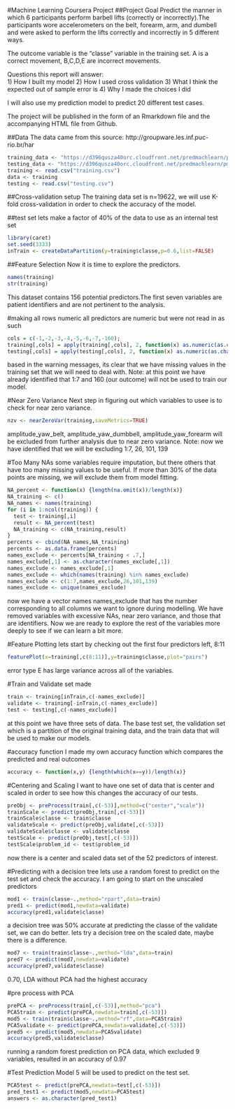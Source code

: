 #Machine Learning Coursera Project
##Project Goal
Predict the manner in which 6 participants perform barbell lifts (correctly or incorrectly).The participants wore accelerometers on the belt, forearm, arm, and dumbell and were asked to perform the lifts correctly and incorrectly in 5 different ways.

The outcome variable is the "classe" variable in the training set. A is a correct movement, B,C,D,E are incorrect movements.

Questions this report will answer:  
1) How I built my model
2) How I used cross validation
3) What I think the expected out of sample error is
4) Why I made the choices I did 

I will also use my prediction model to predict 20 different test cases.

The project will be published in the form of an Rmarkdown file and the accompanying HTML file from Github.

 
##Data
The data came from this source: http://groupware.les.inf.puc-rio.br/har
```r
training_data <- "https://d396qusza40orc.cloudfront.net/predmachlearn/pml-training.csv"
testing_data <- "https://d396qusza40orc.cloudfront.net/predmachlearn/pml-testing.csv"
training <- read.csv("training.csv")
data <- training
testing <- read.csv("testing.csv")
```
##Cross-validation setup
The training data set is n=19622, we will use K-fold cross-validation in order to check the accuracy of the model.

##test set
lets make a factor of 40% of the data to use as an internal test set
```r
library(caret)
set.seed(3333)
inTrain <- createDataPartition(y=training$classe,p=0.6,list=FALSE)
```

##Feature Selection
Now it is time to explore the predictors.
```r
names(training)
str(training)
```
This dataset contains 156 potential predictors.The first seven variables are patient identifiers and are not pertinent to the analysis.

#making all rows numeric
all predictors are numeric but were not read in as such
```r
cols = c(-1,-2,-3,-4,-5,-6,-7,-160);    
training[,cols] = apply(training[,cols], 2, function(x) as.numeric(as.character(x)))
testing[,cols] = apply(testing[,cols], 2, function(x) as.numeric(as.character(x)))
```
based in the warning messages, its clear that we have missing values in the training set that we will need to deal with.
Note: at this point we have already identified that 1:7 and 160 (our outcome) will not be used to train our model.

#Near Zero Variance
Next step in figuring out which variables to usee is to check for near zero variance.
```r
nzv <- nearZeroVar(training,saveMetrics=TRUE)
```
amplitude_yaw_belt, amplitude_yaw_dumbbell, amplitude_yaw_forearm will be excluded from further analysis due to near zero variance.
Note: now we have identified that we will be excluding 1:7, 26, 101, 139

#Too Many NAs
some variables require imputation, but there others that have too many missing values to be useful. If more than 30% of the data points are missing, we will exclude them from model fitting.
```r
NA_percent <- function(x) {length(na.omit(x))/length(x)}
NA_training <- c()
NA_names <- names(training)
for (i in 1:ncol(training)) {
  test <- training[,i]
  result <- NA_percent(test)
  NA_training <- c(NA_training,result)
}
percents <- cbind(NA_names,NA_training)
percents <- as.data.frame(percents)
names_exclude <- percents[NA_training < .7,]
names_exclude[,1] <- as.character(names_exclude[,1])
names_exclude <- names_exclude[,1]
names_exclude <- which(names(training) %in% names_exclude)
names_exclude <- c(1:7,names_exclude,26,101,139)
names_exclude <- unique(names_exclude)
```
now we have a vector names names_exclude that has the number corresponding to all columns we want to ignore during modelling. We have removed variables with excessive NAs, near zero variance, and those that are identifiers. Now we are ready to explore the rest of the variables more deeply to see if we can learn a bit more.

#Feature Plotting
lets start by checking out the first four predictors left, 8:11
```r
featurePlot(x=training[,c(8:11)],y=training$classe,plot="pairs")
```
error type E has large variance across all of the variables. 

#Train and Validate set made
```r
train <- training[inTrain,c(-names_exclude)]
validate <- training[-inTrain,c(-names_exclude)]
test <- testing[,c(-names_exclude)]
```
at this point we have three sets of data. The base test set, the validation set which is a partition of the original training data, and the train data that will be used to make our models.

#accuracy function
I made my own accuracy function which compares the predicted and real outcomes
```r
accuracy <- function(x,y) {length(which(x==y))/length(x)}
```

#Centering and Scaling
I want to have one set of data that is center and scaled in order to see how this changes the accuracy of our tests.
```r
preObj <- preProcess(train[,c(-53)],method=c("center","scale"))
trainScale <- predict(preObj,train[,c(-53)])
trainScale$classe <- train$classe
validateScale <- predict(preObj,validate[,c(-53)])
validateScale$classe <- validate$classe
testScale <- predict(preObj,test[,c(-53)])
testScale$problem_id <- test$problem_id
```
now there is a center and scaled data set of the 52 predictors of interest.

#Predicting with a decision tree
lets use a random forest to predict on the test set and check the accuracy. I am going to start on the unscaled predictors
```r
mod1 <- train(classe~.,method="rpart",data=train)
pred1 <- predict(mod1,newdata=validate)
accuracy(pred1,validate$classe)
```
a decision tree was 50% accurate at predicting the classe of the validate set, we can do better. lets try a decision tree on the scaled date, maybe there is a difference.

```r
mod7 <- train(train$classe~.,method="lda",data=train)
pred7 <- predict(mod7,newdata=validate)
accuracy(pred7,validate$classe)
```
0.70,  LDA without PCA had the highest accuracy

#pre process with PCA
```r
prePCA <- preProcess(train[,c(-53)],method="pca")
PCA5train <- predict(prePCA,newdata=train[,c(-53)])
mod5 <- train(train$classe~.,method="rf",data=PCA5train)
PCA5validate <- predict(prePCA,newdata=validate[,c(-53)])
pred5 <- predict(mod5,newdata=PCA5validate)
accuracy(pred5,validate$classe)
```
running a random forest prediction on PCA data, which excluded 9 variables, resulted in an accuracy of 0.97

#Test Prediction
Model 5 will be used to predict on the test set.
```r
PCA5test <- predict(prePCA,newdata=test[,c(-53)])
pred_test1 <- predict(mod5,newdata=PCA5test)
answers <- as.character(pred_test1)
```

